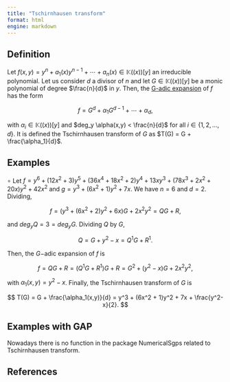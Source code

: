 ```yaml
---
title: "Tschirnhausen transform"
format: html
engine: markdown
---
```


## Definition

Let $f(x,y) = y^n + a_1(x)y^{n-1} + \cdots + a_n(x) \in \mathbb{K}((x))[y]$ an irreducible polynomial. Let us consider $d$ a divisor of $n$ and let $G \in \mathbb{K}((x))[y]$ be a monic polynomial of degree $\frac{n}{d}$ in $y$. Then, the [G-adic expansion](G-adic-expansion.qmd) of $f$ has the form

$$
f = G^d + \alpha_1 G^{d-1} + \cdots + \alpha_d,
$$

with $\alpha_i \in \mathbb{K}((x))[y]$ and $deg_y \alpha(x,y) < \frac{n}{d}$ for all $i \in \{1, 2, \ldots, d\}$. It is defined the Tschirnhausen transform of $G$ as $T(G) = G + \frac{\alpha_1}{d}$.

## Examples

$\circ$ Let $f = y^6 + (12x^2 + 3)y^5 + (36x^4 + 18x^2 + 2)y^4 + 13xy^3 + (78x^3 + 2x^2 + 20x)y^2 + 42x^2$ and $g = y^3 + (6x^2 + 1)y^2 + 7x$. We have $n = 6$ and $d = 2$. Dividing,

$$
f = (y^3 + (6x^2 + 2)y^2 + 6x)G + 2x^2y^2 = QG + R,
$$

and $deg_y Q = 3 = deg_y G$. Dividing $Q$ by $G$,

$$
Q = G + y^2 - x = Q^1G + R^1.
$$

Then, the $G-$adic expansion of $f$ is

$$
f = QG + R = (Q^1G + R^1)G + R = G^2 + (y^2 - x)G + 2x^2y^2,
$$

with $\alpha_1(x,y) = y^2 - x$. Finally, the Tschirnhausen transform of $G$ is

$$
T(G) = G + \frac{\alpha_1(x,y)}{d} = y^3 + (6x^2 + 1)y^2 + 7x + \frac{y^2-x}{2}.
$$

## Examples with GAP

Nowadays there is no function in the package NumericalSgps related to Tschirnhausen transform.

## References
